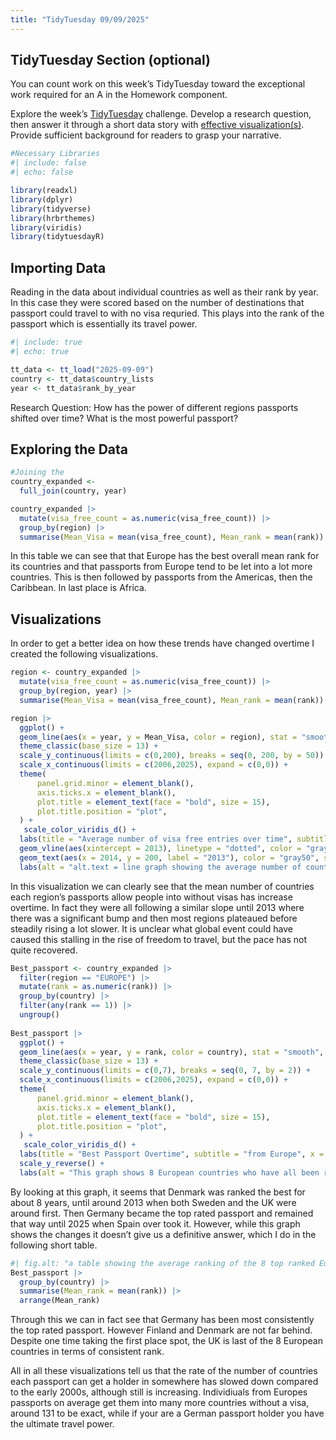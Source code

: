 ```yaml
---
title: "TidyTuesday 09/09/2025"
---
```



## TidyTuesday Section (optional)

::: {.callout-important title="Instructions"}

You can count work on this week's TidyTuesday toward the exceptional work required for an A in the Homework component.

:::


Explore the week's [TidyTuesday](https://github.com/rfordatascience/tidytuesday) challenge. Develop a research question, then answer it through a short data story with [effective visualization(s)]({{< var effective-viz-url >}}).  Provide sufficient background for readers to grasp your narrative.

```r
#Necessary Libraries
#| include: false
#| echo: false

library(readxl)
library(dplyr)
library(tidyverse)
library(hrbrthemes)
library(viridis)
library(tidytuesdayR)
```

## Importing Data

Reading in the data about individual countries as well as their rank by year. In this case they were scored based on the number of destinations that passport could travel to with no visa requried. This plays into the rank of the passport which is essentially its travel power. 

```r
#| include: true
#| echo: true

tt_data <- tt_load("2025-09-09")
country <- tt_data$country_lists
year <- tt_data$rank_by_year
```

Research Question: How has the power of different regions passports shifted over time? What is the most powerful passport? 

## Exploring the Data 

```r
#Joining the 
country_expanded <- 
  full_join(country, year)
```

```r
country_expanded |> 
  mutate(visa_free_count = as.numeric(visa_free_count)) |> 
  group_by(region) |> 
  summarise(Mean_Visa = mean(visa_free_count), Mean_rank = mean(rank))
```

In this table we can see that that Europe has the best overall mean rank for its countries and that passports from Europe tend to be let into a lot more countries. This is then followed by passports from the Americas, then the Caribbean. In last place is Africa. 


## Visualizations 

In order to get a better idea on how these trends have changed overtime I created the following visualizations. 

```r
region <- country_expanded |> 
  mutate(visa_free_count = as.numeric(visa_free_count)) |> 
  group_by(region, year) |> 
  summarise(Mean_Visa = mean(visa_free_count), Mean_rank = mean(rank))

region |> 
  ggplot() + 
  geom_line(aes(x = year, y = Mean_Visa, color = region), stat = "smooth", size = 2) + 
  theme_classic(base_size = 13) +  
  scale_y_continuous(limits = c(0,200), breaks = seq(0, 200, by = 50)) + 
  scale_x_continuous(limits = c(2006,2025), expand = c(0,0)) + 
  theme(
      panel.grid.minor = element_blank(),
      axis.ticks.x = element_blank(),
      plot.title = element_text(face = "bold", size = 15),
      plot.title.position = "plot", 
  ) + 
   scale_color_viridis_d() + 
  labs(title = "Average number of visa free entries over time", subtitle = "per region of the world", x = "Year", y = "Mean Visa Free Count", color = "Region", caption = "Made by: Tori Duckworth, Date: Sep.15,2025, Source: TidyTuesday 09-09-25") + 
  geom_vline(aes(xintercept = 2013), linetype = "dotted", color = "gray50") + 
  geom_text(aes(x = 2014, y = 200, label = "2013"), color = "gray50", size = 4) + 
  labs(alt = "alt.text = line graph showing the average number of countries a passport can enter without a visa per region over time. We can clearly see that Europe has the most passports that can visit the most counties without visas, followed by the Americas, and despite rising overtime they have not changed position. Following behind them is the caribbean followed by oceania, which are now about the same level in recent years. Then passports from Asia, the Middle east and Africa follow. There is a line marking 2013 as that is when there seems to be a global shift in the trend of allowing more visa free travel, going from a steady about 45 degree angle incline to plataueing for a year, followed by a much slower climb")
```
In this visualization we can clearly see that the mean number of countries each region's passports allow people into without visas has increase overtime. In fact they were all following a similar slope until 2013 where there was a significant bump and then most regions plateaued before steadily rising a lot slower. It is unclear what global event could have caused this stalling in the rise of freedom to travel, but the pace has not quite recovered. 

```r
Best_passport <- country_expanded |> 
  filter(region == "EUROPE") |> 
  mutate(rank = as.numeric(rank)) |> 
  group_by(country) |> 
  filter(any(rank == 1)) |> 
  ungroup()
  
Best_passport |>   
  ggplot() +
  geom_line(aes(x = year, y = rank, color = country), stat = "smooth", size = 2) + 
  theme_classic(base_size = 13) +  
  scale_y_continuous(limits = c(0,7), breaks = seq(0, 7, by = 2)) + 
  scale_x_continuous(limits = c(2006,2025), expand = c(0,0)) + 
  theme(
      panel.grid.minor = element_blank(),
      axis.ticks.x = element_blank(),
      plot.title = element_text(face = "bold", size = 15),
      plot.title.position = "plot", 
  ) + 
   scale_color_viridis_d() + 
  labs(title = "Best Passport Overtime", subtitle = "from Europe", x = "Year", y = "Rank", color = "Country", caption = "Made by: Tori Duckworth, Date: Sep.15,2025, Source: TidyTuesday 09-09-25") + 
  scale_y_reverse() + 
  labs(alt = "This graph shows 8 European countries who have all been ranked number one at some point from 2006-2025.  Denmark was ranked the best for about 8 years, until around 2013 when both Sweden and the UK were around first. Then Germany became the top rated passport and remained that way until 2025 when Spain over took it. There is a lot of fluctiation between countries and over time.")
```
By looking at this graph, it seems that Denmark was ranked the best for about 8 years, until around 2013 when both Sweden and the UK were around first. Then Germany became the top rated passport and remained that way until 2025 when Spain over took it. However, while this graph shows the changes it doesn't give us a definitive answer, which I do in the following short table. 

```r
#| fig.alt: "a table showing the average ranking of the 8 top ranked European passports. Germany has a mean rank of 2.2 coming in first, followed by Finland, then Denmark, then Sweden, then Italy, then Spain, then France and finally the UK with an average rank of 4.15."
Best_passport |> 
  group_by(country) |> 
  summarise(Mean_rank = mean(rank)) |> 
  arrange(Mean_rank) 
```
Through this we can in fact see that Germany has been most consistently the top rated passport. However Finland and Denmark are not far behind. Despite one time taking the first place spot, the UK is last of the 8 European countries in terms of consistent rank. 

All in all these visualizations tell us that the rate of the number of countries each passport can get a holder in somewhere has slowed down compared to the early 2000s, although still is increasing. Individiuals from Europes passports on average get them into many more countries without a visa, around 131 to be exact, while if your are a German passport holder you have the ultimate travel power. 
